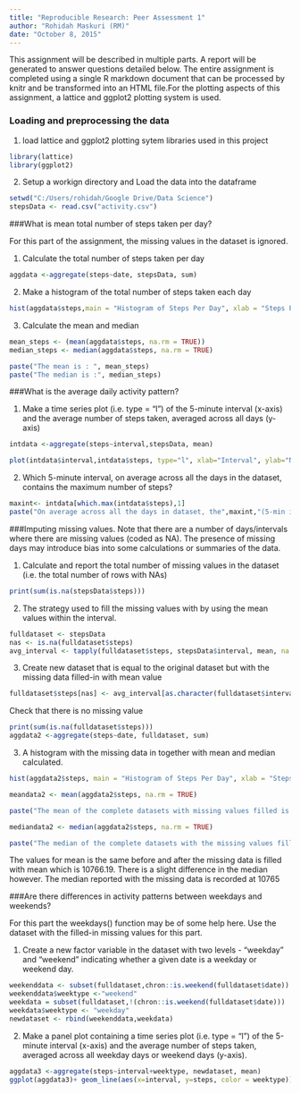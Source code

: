 ```yaml
---
title: "Reproducible Research: Peer Assessment 1"
author: "Rohidah Maskuri (RM)"
date: "October 8, 2015"
---
```

This assignment will be described in multiple parts. A report will be generated  to answer questions detailed below. The entire assignment is completed using a single R markdown document that can be processed by knitr and be transformed into an HTML file.For the plotting aspects of this assignment, a lattice and ggplot2 plotting system is used. 

### Loading and preprocessing the data
1. load lattice and ggplot2 plotting sytem libraries used in this project



```r
library(lattice)
library(ggplot2)
```

2. Setup a workign directory and Load the data into the dataframe
```r
setwd("C:/Users/rohidah/Google Drive/Data Science")
stepsData <- read.csv("activity.csv")
```

###What is mean total number of steps taken per day?

For this part of the assignment, the missing values in the dataset is ignored.

1. Calculate the total number of steps taken per day

```r
aggdata <-aggregate(steps~date, stepsData, sum)
```

2. Make a histogram of the total number of steps taken each day
```r
hist(aggdata$steps,main = "Histogram of Steps Per Day", xlab = "Steps Per Day", col ="orange")
```

3. Calculate the mean and median 
```r
mean_steps <- (mean(aggdata$steps, na.rm = TRUE))
median_steps <- median(aggdata$steps, na.rm = TRUE)

paste("The mean is : ", mean_steps)
paste("The median is :", median_steps)
```


###What is the average daily activity pattern?

1. Make a time series plot (i.e. type = "l") of the 5-minute interval (x-axis) and the average number of steps taken, averaged across all days (y-axis)

```r
intdata <-aggregate(steps~interval,stepsData, mean)

plot(intdata$interval,intdata$steps, type="l", xlab="Interval", ylab="Number of Steps",main="Average Number of Steps per Day by Interval", col = "red")
```

2. Which 5-minute interval, on average across all the days in the dataset, contains the maximum number of steps?
```r
maxint<- intdata[which.max(intdata$steps),1]
paste("On average across all the days in dataset, the",maxint,"(5-min inteval) contains the max no of steps")
```


###Imputing missing values. 
Note that there are a number of days/intervals where there are missing values (coded as NA). The presence of missing days may introduce bias into some calculations or summaries of the data.

1. Calculate and report the total number of missing values in the dataset (i.e. the total number of rows with NAs)

```r
print(sum(is.na(stepsData$steps)))
```


2. The strategy used to fill the missing values with by using the mean values within the interval.


```r
fulldataset <- stepsData
nas <- is.na(fulldataset$steps)
avg_interval <- tapply(fulldataset$steps, stepsData$interval, mean, na.rm=TRUE, simplify=TRUE)
```


3. Create new dataset that is equal to the original dataset but with the missing data filled-in with mean value

```r
fulldataset$steps[nas] <- avg_interval[as.character(fulldataset$interval[nas])]
```

Check that there is no missing value

```r
print(sum(is.na(fulldataset$steps)))
aggdata2 <-aggregate(steps~date, fulldataset, sum)

```

3. A histogram with the missing data in together with mean and median calculated.

```r
hist(aggdata2$steps, main = "Histogram of Steps Per Day", xlab = "Steps Per Day", col ="blue") 

meandata2 <- mean(aggdata2$steps, na.rm = TRUE)

paste("The mean of the complete datasets with missing values filled is :",meandata2)

mediandata2 <- median(aggdata2$steps, na.rm = TRUE)

paste("The median of the complete datasets with the missing values filled is : ", mediandata2)
```

The values for mean is the same before and after the missing data is filled with mean which is 10766.19. There is a slight difference in the median however. The median reported with the missing data is recorded at 10765 

###Are there differences in activity patterns between weekdays and weekends?

For this part the weekdays() function may be of some help here. Use the dataset with the filled-in missing values for this part.

1. Create a new factor variable in the dataset with two levels - "weekday" and "weekend" indicating whether a given date is a weekday or weekend day.

```r

weekenddata <- subset(fulldataset,chron::is.weekend(fulldataset$date))
weekenddata$weektype <-"weekend"
weekdata = subset(fulldataset,!(chron::is.weekend(fulldataset$date)))
weekdata$weektype <- "weekday"
newdataset <- rbind(weekenddata,weekdata)


```

2. Make a panel plot containing a time series plot (i.e. type = "l") of the 5-minute interval (x-axis) and the average number of steps taken, averaged across all weekday days or weekend days (y-axis). 

```r

aggdata3 <-aggregate(steps~interval+weektype, newdataset, mean)
ggplot(aggdata3)+ geom_line(aes(x=interval, y=steps, color = weektype)) + facet_wrap( ~ weektype, ncol=1)

```

